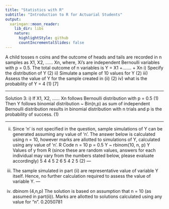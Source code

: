 ```yaml
---
title: "Statistics with R"
subtitle: "Introduction to R for Actuarial Students"
output:
  xaringan::moon_reader:
    lib_dir: libs
    nature:
      highlightStyle: github
      countIncrementalSlides: false
---
```


A child tosses n coins and the outcome of heads and tails are recorded in n samples as
X1, X2, …… Xn, where, Xi’s are independent Bernoulli variables with p = 0.5. The total 
outcome of n variables is Y = X1 +……. + Xn
i) Specify the distribution of Y (2)
ii) Simulate a sample of 10 values for Y (2)
iii) Assess the value of Y for the sample created in (ii) (2)
iv) what is the probability of Y = 4 (1)
[7]

---

Solution 3:
i) If X1, X2, …… Xn follows Bernoulli distribution with p = 0.5 (1)
Then Y follows binomial distribution ~ Bin(n,p) as sum of independent Bernoulli distribution 
results in binomial distribution with n trials and p is the probability of success. (1)

---

ii) Since ‘n’ is not specified in the question, sample simulations of Y can be generated assuming any 
value of ‘n’. The answer below is calculated using n = 10, however marks are allotted to 
simulations of Y, calculated using any value of ‘n’.
R Code
n = 10
p = 0.5
Y ~ rbinom(10, n, p)
Y
Values of y from R (since these are random values, answers for each individual may vary from 
the numbers stated below, please evaluate accordingly)
5 4 4 5 2 6 5 4 2 5 (2)
---

iii) The sample simulated in part (ii) are representative value of variable Y itself. Hence, no further 
calculation required to assess the value of variable Y. 
---

iv) dbinom (4,n,p)
The solution is based on assumption that n = 10 (as assumed in part(ii)). Marks are allotted to 
solutions calculated using any value for “n”.
0.2050781 


